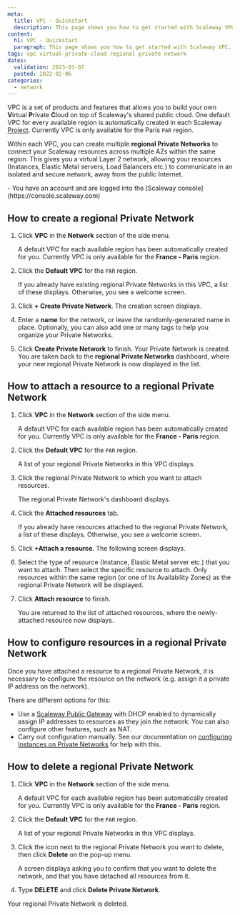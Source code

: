 ```yaml
---
meta:
  title: VPC - Quickstart
  description: This page shows you how to get started with Scaleway VPC.
content:
  h1: VPC - Quickstart
  paragraph: This page shows you how to get started with Scaleway VPC.
tags: vpc virtual-private-cloud regional private network
dates:
  validation: 2023-03-07
  posted: 2022-02-06
categories:
  - network
---
```


VPC is a set of products and features that allows you to build your own **V**irtual **P**rivate **C**loud on top of Scaleway's shared public cloud. One default VPC for every available region is automatically created in each Scaleway [Project](/console/my-project/concepts/#project). Currently VPC is only available for the Paris `PAR` region. 

Within each VPC, you can create multiple **regional Private Networks** to connect your Scaleway resources across multiple AZs within the same region. This gives you a virtual Layer 2 network, allowing your resources (Instances, Elastic Metal servers, Load Balancers etc.) to communicate in an isolated and secure network, away from the public Internet.

<Message type="requirement">
  - You have an account and are logged into the [Scaleway console](https://console.scaleway.com)
</Message>

## How to create a regional Private Network

1. Click **VPC** in the **Network** section of the side menu.

    A default VPC for each available region has been automatically created for you. Currently VPC is only available for the **France - Paris** region.

    <Lightbox src="scaleway-vpc.webp" alt="" />

2. Click the **Default VPC** for the `PAR` region.

    If you already have existing regional Private Networks in this VPC, a list of these displays. Otherwise, you see a welcome screen.

    <Lightbox src="scaleway-rpn.webp" alt="" />

3. Click **+ Create Private Network**. The creation screen displays.

    <Lightbox src="scaleway-create-pn.webp" alt=""/>

4. Enter a **name** for the network, or leave the randomly-generated name in place. Optionally, you can also add one or many tags to help you organize your Private Networks. 

5. Click **Create Private Network** to finish. Your Private Network is created. You are taken back to the **regional Private Networks** dashboard, where your new regional Private Network is now displayed in the list.

## How to attach a resource to a regional Private Network

1. Click **VPC** in the **Network** section of the side menu.

    A default VPC for each available region has been automatically created for you. Currently VPC is only available for the **France - Paris** region.

    <Lightbox src="scaleway-vpc.webp" alt="" />

2. Click the **Default VPC** for the `PAR` region.

    A list of your regional Private Networks in this VPC displays.

3. Click the regional Private Network to which you want to attach resources.

    The regional Private Network's dashboard displays.

    <Lightbox src="scaleway-rpn-dashboard.webp" alt="" />

4. Click the **Attached resources** tab.

    If you already have resources attached to the regional Private Network, a list of these displays. Otherwise, you see a welcome screen.

5. Click **+Attach a resource**. The following screen displays.

    <Lightbox src="scaleway-attach-resource.webp" alt="" />

6. Select the type of resource (Instance, Elastic Metal server etc.) that you want to attach. Then select the specific resource to attach. Only resources within the same region (or one of its Availability Zones) as the regional Private Network will be displayed.

7. Click **Attach resource** to finish.

    You are returned to the list of attached resources, where the newly-attached resource now displays.

## How to configure resources in a regional Private Network

Once you have attached a resource to a regional Private Network, it is necessary to configure the resource on the network (e.g. assign it a private IP address on the network).

There are different options for this:

- Use a [Scaleway Public Gateway](/network/public-gateways/concepts/#public-gateway) with DHCP enabled to dynamically assign IP addresses to resources as they join the network. You can also configure other features, such as NAT.
- Carry out configuration manually. See our documentation on [configuring Instances on Private Networks](/compute/instances/how-to/use-private-networks/#how-to-configure-the-private-network-interface-on-your-instances) for help with this.

## How to delete a regional Private Network

1. Click **VPC** in the **Network** section of the side menu.

    A default VPC for each available region has been automatically created for you. Currently VPC is only available for the **France - Paris** region.

    <Lightbox src="scaleway-vpc.webp" alt="" />

2. Click the **Default VPC** for the `PAR` region.

    A list of your regional Private Networks in this VPC displays.

3. Click the <Icon name="more" /> icon next to the regional Private Network you want to delete, then click **Delete** on the pop-up menu.

    <Lightbox src="scaleway-delete-rpn.webp" alt="" />

    A screen displays asking you to confirm that you want to delete the network, and that you have detached all resources from it.

4. Type **DELETE** and click **Delete Private Network**.

  Your regional Private Network is deleted.